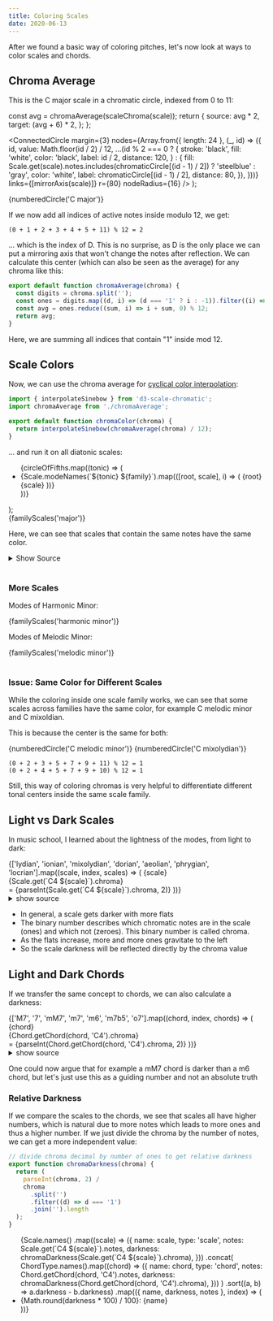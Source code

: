 ```yaml
---
title: Coloring Scales
date: 2020-06-13
---
```



After we found a basic way of coloring pitches, let's now look at ways to color scales and chords.

## Chroma Average


This is the C major scale in a chromatic circle, indexed from 0 to 11:

  const avg = chromaAverage(scaleChroma(scale));
  return {
    source: avg * 2,
    target: (avg + 6) * 2,
  };
};

  <ConnectedCircle
    margin={3}
    nodes={Array.from({ length: 24 }, (_, id) => ({
      id,
      value: Math.floor(id / 2) / 12,
      ...(id % 2 === 0
        ? {
            stroke: 'black',
            fill: 'white',
            color: 'black',
            label: id / 2,
            distance: 120,
          }
        : {
            fill: Scale.get(scale).notes.includes(chromaticCircle[(id - 1) / 2]) ? 'steelblue' : 'gray',
            color: 'white',
            label: chromaticCircle[(id - 1) / 2],
            distance: 80,
          }),
    }))}
    links={[mirrorAxis(scale)]}
    r={80}
    nodeRadius={16}
  />
);

<div>{numberedCircle('C major')}</div>

If we now add all indices of active notes inside modulo 12, we get:

```
(0 + 1 + 2 + 3 + 4 + 5 + 11) % 12 = 2
```

... which is the index of D. This is no surprise, as D is the only place we can put a mirroring axis that won't change the notes after reflection.
We can calculate this center (which can also be seen as the average) for any chroma like this:

```js
export default function chromaAverage(chroma) {
  const digits = chroma.split('');
  const ones = digits.map((d, i) => (d === '1' ? i : -1)).filter((i) => i !== -1);
  const avg = ones.reduce((sum, i) => i + sum, 0) % 12;
  return avg;
}
```

Here, we are summing all indices that contain "1" inside mod 12.

## Scale Colors

Now, we can use the chroma average for [cyclical color interpolation](https://github.com/d3/d3-scale-chromatic#cyclical):

```js
import { interpolateSinebow } from 'd3-scale-chromatic';
import chromaAverage from './chromaAverage';

export default function chromaColor(chroma) {
  return interpolateSinebow(chromaAverage(chroma) / 12);
}
```

... and run it on all diatonic scales:

  <ul style={{ margin: 0 }}>
    {circleOfFifths.map((tonic) => (
      <li style={{ marginBottom: 2, listStyle: 'none', display: 'flex' }} key={tonic}>
        {Scale.modeNames(`${tonic} ${family}`).map(([root, scale], i) => (
          <span style={{ backgroundColor: scaleColor(`${root} ${scale}`), marginRight: 2, padding: 2 }} key={i}>
            {root} {scale}
          </span>
        ))}
      </li>
    ))}
  </ul>
);

<div>{familyScales('major')}</div>

Here, we can see that scales that contain the same notes have the same color.

<details>
  <summary>Show Source</summary>


```js
export const circleOfFifths = Array.from({ length: 12 }, (_, i) => Note.get(Note.fromMidi(60 + ((i * 7) % 12))).pc);
export const scaleColor = (scale) => chromaColor(scaleChroma(scale));
export const familyScales = (family) => (
  <ul style={{ margin: 0 }}>
    {circleOfFifths.map((tonic) => (
      <li style={{ marginBottom: 2, listStyle: 'none', display: 'flex' }} key={tonic}>
        {Scale.modeNames(`${tonic} ${family}`).map(([root, scale], i) => (
          <span style={{ backgroundColor: scaleColor(`${root} ${scale}`), marginRight: 2, padding: 2 }} key={i}>
            {root} {scale}
          </span>
        ))}
      </li>
    ))}
  </ul>
);

<div>{familyScales('major')}</div>;
```

</details>
<br/>


### More Scales

Modes of Harmonic Minor:

<div>{familyScales('harmonic minor')}</div>

Modes of Melodic Minor:

<div>{familyScales('melodic minor')}</div>
<br />

### Issue: Same Color for Different Scales

While the coloring inside one scale family works, we can see that some scales across families have the same color, for example C melodic minor and C mixoldian.

This is because the center is the same for both:

<div>
  {numberedCircle('C melodic minor')}
  {numberedCircle('C mixolydian')}
</div>

```
(0 + 2 + 3 + 5 + 7 + 9 + 11) % 12 = 1
(0 + 2 + 4 + 5 + 7 + 9 + 10) % 12 = 1
```

Still, this way of coloring chromas is very helpful to differentiate different tonal centers inside the same scale family.

## Light vs Dark Scales

In music school, I learned about the lightness of the modes, from light to dark:

<div>
  {['lydian', 'ionian', 'mixolydian', 'dorian', 'aeolian', 'phrygian', 'locrian'].map((scale, index, scales) => (
    <React.Fragment key={scale}>
      <Grid spacing={0} container style={{ width: '100%' }} alignItems="center">
        <Grid item xs={10}>
          <Score
            width={500}
            height={100}
            staves={rhythmicalScore(Rhythm.group(Scale.get(`C4 ${scale}`).notes.concat(['C5']), 4))}
          />
        </Grid>
        <Grid item xs={2}>
          {scale}
          <br />
          {Scale.get(`C4 ${scale}`).chroma}
          <br />= {parseInt(Scale.get(`C4 ${scale}`).chroma, 2)}
        </Grid>
      </Grid>
    </React.Fragment>
  ))}
</div>

<details>
<summary>show source</summary>


```ts
<div>
  {['lydian', 'ionian', 'mixolydian', 'dorian', 'aeolian', 'phrygian', 'locrian'].map((scale, index, scales) => (
    <React.Fragment key={scale}>
      <Grid spacing={0} container style={{ width: '100%' }} alignItems="center">
        <Grid item xs={10}>
          <Score
            width={500}
            height={100}
            staves={rhythmicalScore(Rhythm.group(Scale.get(`C4 ${scale}`).notes.concat(['C5']), 4))}
          />
        </Grid>
        <Grid item xs={2}>
          {scale}
          <br />
          {Scale.get(`C4 ${scale}`).chroma}
        </Grid>
      </Grid>
    </React.Fragment>
  ))}
</div>
```

</details>


- In general, a scale gets darker with more flats
- The binary number describes which chromatic notes are in the scale (ones) and which not (zeroes). This binary number is called chroma.
- As the flats increase, more and more ones gravitate to the left
- So the scale darkness will be reflected directly by the chroma value

## Light and Dark Chords

If we transfer the same concept to chords, we can also calculate a darkness:

<div>
  {['M7', '7', 'mM7', 'm7', 'm6', 'm7b5', 'o7'].map((chord, index, chords) => (
    <React.Fragment key={chord}>
      <Grid spacing={0} container style={{ width: '100%' }} alignItems="center">
        <Grid item xs={10}>
          <Score width={500} height={100} staves={rhythmicalScore([Chord.getChord(chord, 'C4').notes])} />
        </Grid>
        <Grid item xs={2}>
          {chord}
          <br />
          {Chord.getChord(chord, 'C4').chroma}
          <br />= {parseInt(Chord.getChord(chord, 'C4').chroma, 2)}
        </Grid>
      </Grid>
    </React.Fragment>
  ))}
</div>

<details>
<summary>show source</summary>


```ts
<div>
  {['M7', '7', 'mM7', 'm7', 'm6', 'm7b5', 'o7'].map((chord, index, chords) => (
    <React.Fragment key={chord}>
      <Grid spacing={0} container style={{ width: '100%' }} alignItems="center">
        <Grid item xs={10}>
          <Score width={500} height={100} staves={rhythmicalScore([Chord.getChord(chord, 'C4').notes])} />
        </Grid>
        <Grid item xs={2}>
          {chord}
          <br />
          {Chord.getChord(chord, 'C4').chroma}
          <br />= {parseInt(Chord.getChord(chord, 'C4').chroma, 2)}
        </Grid>
      </Grid>
    </React.Fragment>
  ))}
</div>
```

</details>


One could now argue that for example a mM7 chord is darker than a m6 chord, but let's just use this as a guiding number and not an absolute truth

### Relative Darkness

If we compare the scales to the chords, we see that scales all have higher numbers, which is natural due to more notes which leads to more ones and thus a higher number.
If we just divide the chroma by the number of notes, we can get a more independent value:

```ts
// divide chroma decimal by number of ones to get relative darkness
export function chromaDarkness(chroma) {
  return (
    parseInt(chroma, 2) /
    chroma
      .split('')
      .filter((d) => d === '1')
      .join('').length
  );
}
```

<div style={{ overflow: 'auto', maxHeight: '300px' }}>
  <ul>
    {Scale.names()
      .map((scale) => ({
        name: scale,
        type: 'scale',
        notes: Scale.get(`C4 ${scale}`).notes,
        darkness: chromaDarkness(Scale.get(`C4 ${scale}`).chroma),
      }))
      .concat(
        ChordType.names().map((chord) => ({
          name: chord,
          type: 'chord',
          notes: Chord.getChord(chord, 'C4').notes,
          darkness: chromaDarkness(Chord.getChord(chord, 'C4').chroma),
        }))
      )
      .sort((a, b) => a.darkness - b.darkness)
      .map(({ name, darkness, notes }, index) => (
        <li key={index}>
          <PlayButton
            events={renderRhythmObject({
              sequential: notes,
              duration: notes.length / 4,
            })}
            loop={false}
          />
          {Math.round(darkness * 100) / 100}: {name}
        </li>
      ))}
  </ul>
</div>
